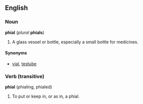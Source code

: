==English==
===Noun===
'''phial''' (''plural'' '''phials''')
#A glass vessel or bottle, especially a small bottle for medicines.

====Synonyms====
*[[vial]], [[testube]]

===Verb (transitive)===
'''phial''' (phialing, phialed)
#To put or keep in, or as in, a phial.